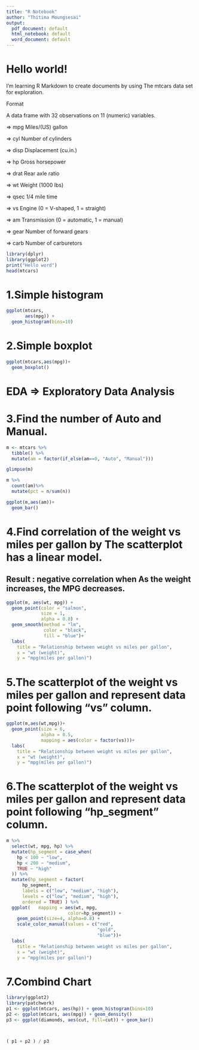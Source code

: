```yaml
---
title: "R Notebook"
author: "Thitima Moungsesai"
output:
  pdf_document: default
  html_notebook: default
  word_document: default
---
```

# **Hello world!**
I'm learning R Markdown to create documents by using The mtcars data set for exploration.


Format

A data frame with 32 observations on 11 (numeric) variables.


=> mpg	Miles/(US) gallon

=> cyl	Number of cylinders

=> disp	Displacement (cu.in.)

=> hp	Gross horsepower

=> drat	Rear axle ratio

=> wt	Weight (1000 lbs)

=> qsec	1/4 mile time

=> vs	Engine (0 = V-shaped, 1 = straight)

=> am	Transmission (0 = automatic, 1 = manual)

=> gear	Number of forward gears

=> carb	Number of carburetors


```r
library(dplyr)
library(ggplot2)
print("Hello word")
head(mtcars)
```

# 1.Simple histogram

```r
ggplot(mtcars, 
       aes(mpg)) +
  geom_histogram(bins=10)
```




# 2.Simple boxplot

```r
ggplot(mtcars,aes(mpg))+
  geom_boxplot()
```

# EDA => Exploratory Data Analysis

# 3.Find the number of Auto and Manual.

```r
m <- mtcars %>%
  tibble() %>%
  mutate(am = factor(if_else(am==0, "Auto", "Manual")))

glimpse(m)
```
```r
m %>% 
  count(am)%>%
  mutate(pct = n/sum(n))

ggplot(m,aes(am))+
  geom_bar()
```

# 4.Find correlation of the weight vs miles per gallon by The scatterplot has a linear model.
## Result : negative correlation when As the weight increases, the MPG decreases. 

```r
ggplot(m, aes(wt, mpg)) +
  geom_point(color = "salmon",
             size = 1,
             alpha = 0.8) +
  geom_smooth(method = "lm",
              color = "black",
              fill = "blue")+
  labs(
    title = "Relationship between weight vs miles per gallon",
    x = "wt (weight)",
    y = "mpg(miles per gallon)")
```

# 5.The scatterplot of the weight vs miles per gallon and represent data point following "vs" column.

```r
ggplot(m,aes(wt,mpg))+
  geom_point(size = 6,
             alpha = 0.5,
             mapping = aes(color = factor(vs)))+
  labs(
    title = "Relationship between weight vs miles per gallon",
    x = "wt (weight)",
    y = "mpg(miles per gallon)")
```

# 6.The scatterplot of the weight vs miles per gallon and represent data point following "hp_segment" column.

```r
m %>%
  select(wt, mpg, hp) %>%
  mutate(hp_segment = case_when( 
    hp < 100 ~ "low",
    hp < 200 ~ "medium",
    TRUE ~ "high"
  )) %>% 
  mutate(hp_segment = factor(   
      hp_segment,
      labels = c("low", "medium", "high"),   
      levels = c("low", "medium", "high"),   
      ordered = TRUE) ) %>%   
  ggplot(   mapping = aes(wt, mpg, 
                       color=hp_segment)) +
    geom_point(size=4, alpha=0.8) +
    scale_color_manual(values = c("red",      
                                  "gold",     
                                  "blue"))+
  labs(
    title = "Relationship between weight vs miles per gallon",
    x = "wt (weight)",
    y = "mpg(miles per gallon)")
```

# 7.Combind Chart

```r
library(ggplot2)
library(patchwork)
p1 <- ggplot(mtcars, aes(hp)) + geom_histogram(bins=10)
p2 <- ggplot(mtcars, aes(mpg)) + geom_density()
p3 <- ggplot(diamonds, aes(cut, fill=cut)) + geom_bar()



( p1 + p2 ) / p3 
```

